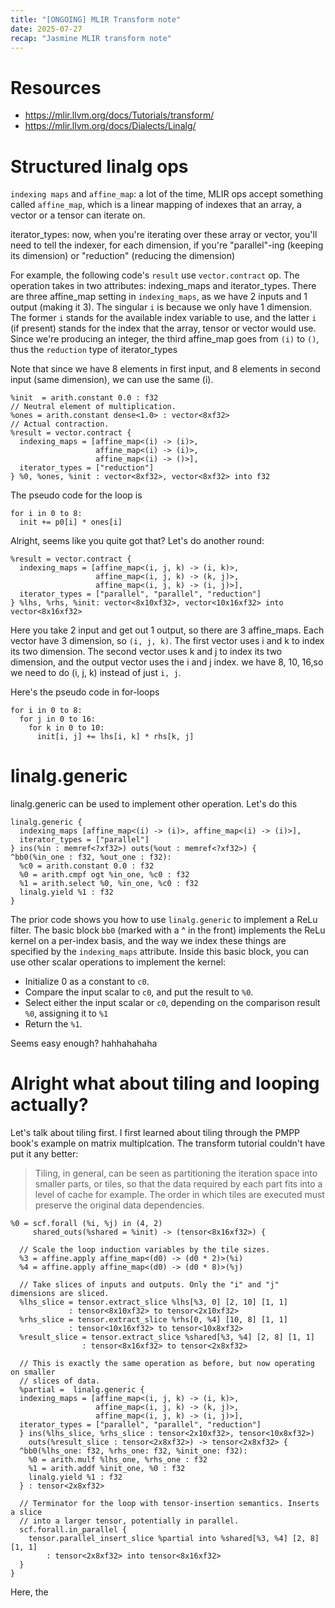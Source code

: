 ```yaml
---
title: "[ONGOING] MLIR Transform note"
date: 2025-07-27
recap: "Jasmine MLIR transform note"
---
```

# Resources

- https://mlir.llvm.org/docs/Tutorials/transform/
- https://mlir.llvm.org/docs/Dialects/Linalg/
# Structured linalg ops

`indexing maps` and `affine_map`: a lot of the time, MLIR ops accept something called `affine_map`, which
is a linear mapping of indexes that an array, a vector or a tensor can iterate on.

iterator_types: now, when you're iterating over these array or vector, you'll need to tell the indexer, for each dimension,
if you're "parallel"-ing (keeping its dimension) or "reduction" (reducing the dimension)

For example, the following code's `result` use `vector.contract` op. The operation takes in
two attributes: indexing_maps and iterator_types. There are three affine_map setting in
`indexing_maps`, as we have 2 inputs and 1 output (making it 3). The singular `i` is because we only have 1 dimension.
The former `i` stands for the available index variable to use, and the latter `i` (if present) stands for the index that the array,
tensor or vector would use.
Since we're producing an integer, the third affine_map goes from `(i)` to `()`, thus the `reduction` type of iterator_types

Note that since we have 8 elements in first input, and 8 elements in second input (same dimension), we can use the same (i).
```
%init  = arith.constant 0.0 : f32
// Neutral element of multiplication.
%ones = arith.constant dense<1.0> : vector<8xf32>
// Actual contraction.
%result = vector.contract {
  indexing_maps = [affine_map<(i) -> (i)>,
                   affine_map<(i) -> (i)>,
                   affine_map<(i) -> ()>],
  iterator_types = ["reduction"]
} %0, %ones, %init : vector<8xf32>, vector<8xf32> into f32
```
The pseudo code for the loop is
```
for i in 0 to 8:
  init += p0[i] * ones[i]
```
Alright, seems like you quite got that? Let's do another round:

```
%result = vector.contract {
  indexing_maps = [affine_map<(i, j, k) -> (i, k)>,
                   affine_map<(i, j, k) -> (k, j)>,
                   affine_map<(i, j, k) -> (i, j)>],
  iterator_types = ["parallel", "parallel", "reduction"]
} %lhs, %rhs, %init: vector<8x10xf32>, vector<10x16xf32> into vector<8x16xf32>
```

Here you take 2 input and get out 1 output, so there are 3 affine_maps. Each vector have 3 dimension, so `(i, j, k)`.
The first vector uses i and k to index its two dimension. The second vector uses k and j to index its two dimension, and the
output vector uses the i and j index. we have 8, 10, 16,so we need to do (i, j, k) instead of just `i, j`.

Here's the pseudo code in for-loops
```
for i in 0 to 8:
  for j in 0 to 16:
    for k in 0 to 10:
      init[i, j] += lhs[i, k] * rhs[k, j]
```

# linalg.generic

linalg.generic can be used to implement other operation. Let's do this

```
linalg.generic {
  indexing_maps [affine_map<(i) -> (i)>, affine_map<(i) -> (i)>],
  iterator_types = ["parallel"]
} ins(%in : memref<?xf32>) outs(%out : memref<?xf32>) {
^bb0(%in_one : f32, %out_one : f32):
  %c0 = arith.constant 0.0 : f32
  %0 = arith.cmpf ogt %in_one, %c0 : f32
  %1 = arith.select %0, %in_one, %c0 : f32
  linalg.yield %1 : f32
}
```

The prior code shows you how to use `linalg.generic` to implement a ReLu filter.
The basic block `bb0` (marked with a ^ in the front) implements the ReLu kernel on a per-index basis,
and the way we index these things are specified by the `indexing_maps` attribute.
Inside this basic block, you can use other scalar operations to implement the kernel:
- Initialize 0 as a constant to `c0`.
- Compare the input scalar to `c0`, and put the result to `%0`.
- Select either the input scalar or `c0`, depending on the comparison result `%0`, assigning it to `%1`
- Return the `%1`.

Seems easy enough? hahhahahaha

# Alright what about tiling and looping actually?

Let's talk about tiling first. I first learned about tiling through the PMPP book's example on matrix multiplcation. The transform tutorial couldn't have put it any better:
> Tiling, in general, can be seen as partitioning the iteration space into smaller parts, or tiles, so that the data required by each part fits into a level of cache for example. The order in which tiles are executed must preserve the original data dependencies.

```
%0 = scf.forall (%i, %j) in (4, 2)
     shared_outs(%shared = %init) -> (tensor<8x16xf32>) {

  // Scale the loop induction variables by the tile sizes.
  %3 = affine.apply affine_map<(d0) -> (d0 * 2)>(%i)
  %4 = affine.apply affine_map<(d0) -> (d0 * 8)>(%j)

  // Take slices of inputs and outputs. Only the "i" and "j" dimensions are sliced.
  %lhs_slice = tensor.extract_slice %lhs[%3, 0] [2, 10] [1, 1]
             : tensor<8x10xf32> to tensor<2x10xf32>
  %rhs_slice = tensor.extract_slice %rhs[0, %4] [10, 8] [1, 1]
             : tensor<10x16xf32> to tensor<10x8xf32>
  %result_slice = tensor.extract_slice %shared[%3, %4] [2, 8] [1, 1]
                : tensor<8x16xf32> to tensor<2x8xf32>

  // This is exactly the same operation as before, but now operating on smaller
  // slices of data.
  %partial =  linalg.generic {
  indexing_maps = [affine_map<(i, j, k) -> (i, k)>,
                   affine_map<(i, j, k) -> (k, j)>,
                   affine_map<(i, j, k) -> (i, j)>],
  iterator_types = ["parallel", "parallel", "reduction"]
  } ins(%lhs_slice, %rhs_slice : tensor<2x10xf32>, tensor<10x8xf32>)
    outs(%result_slice : tensor<2x8xf32>) -> tensor<2x8xf32> {
  ^bb0(%lhs_one: f32, %rhs_one: f32, %init_one: f32):
    %0 = arith.mulf %lhs_one, %rhs_one : f32
    %1 = arith.addf %init_one, %0 : f32
    linalg.yield %1 : f32
  } : tensor<2x8xf32>

  // Terminator for the loop with tensor-insertion semantics. Inserts a slice
  // into a larger tensor, potentially in parallel.
  scf.forall.in_parallel {
    tensor.parallel_insert_slice %partial into %shared[%3, %4] [2, 8] [1, 1]
        : tensor<2x8xf32> into tensor<8x16xf32>
  }
}
```

Here, the